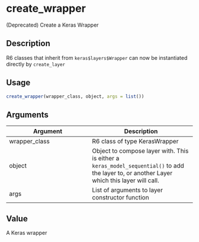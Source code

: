 # create_wrapper


(Deprecated) Create a Keras Wrapper




## Description

R6 classes that inherit from ``keras$layers$Wrapper`` can now be instantiated
directly by ``create_layer``





## Usage
```r
create_wrapper(wrapper_class, object, args = list())
```




## Arguments


Argument      |Description
------------- |----------------
wrapper_class | R6 class of type KerasWrapper
object | Object to compose layer with. This is either a `keras_model_sequential()` to add the layer to, or another Layer which this layer will call.
args | List of arguments to layer constructor function





## Value

A Keras wrapper





